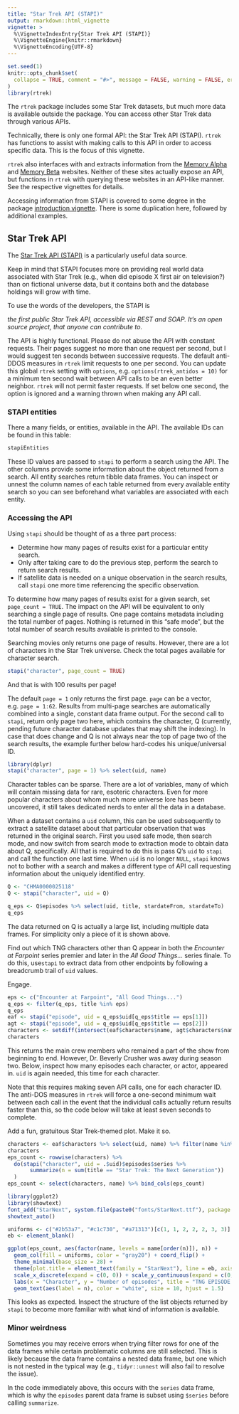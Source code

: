 ```yaml
---
title: "Star Trek API (STAPI)"
output: rmarkdown::html_vignette
vignette: >
  %\VignetteIndexEntry{Star Trek API (STAPI)}
  %\VignetteEngine{knitr::rmarkdown}
  %\VignetteEncoding{UTF-8}
---
```


```r
set.seed(1)
knitr::opts_chunk$set(
  collapse = TRUE, comment = "#>", message = FALSE, warning = FALSE, error = FALSE
)
library(rtrek)
```

The `rtrek` package includes some Star Trek datasets, but much more data is available outside the package. You can access other Star Trek data through various APIs.

Technically, there is only one formal API: the Star Trek API (STAPI). `rtrek` has functions to assist with making calls to this API in order to access specific data. This is the focus of this vignette. 

`rtrek` also interfaces with and extracts information from the [Memory Alpha](https://memory-alpha.fandom.com/wiki/Portal:Main) and [Memory Beta](https://memory-beta.fandom.com/wiki/Main_Page) websites. Neither of these sites actually expose an API, but functions in `rtrek` with querying these websites in an API-like manner. See the respective vignettes for details.

Accessing information from STAPI is covered to some degree in the package [introduction vignette](https://leonawicz.github.io/rtrek/articles/rtrek.html). There is some duplication here, followed by additional examples. 

## Star Trek API

The [Star Trek API (STAPI)](http://stapi.co/) is a particularly useful data source. 

Keep in mind that STAPI focuses more on providing real world data associated with Star Trek (e.g., when did episode X first air on television?) than on fictional universe data, but it contains both and the database holdings will grow with time.

To use the words of the developers, the STAPI is

*the first public Star Trek API, accessible via REST and SOAP. It's an open source project, that anyone can contribute to.*

The API is highly functional. Please do not abuse the API with constant requests. Their pages suggest no more than one request per second, but I would suggest ten seconds between successive requests. The default anti-DDOS measures in `rtrek` limit requests to one per second. You can update this global `rtrek` setting with `options`, e.g. `options(rtrek_antidos = 10)` for a minimum ten second wait between API calls to be an even better neighbor. `rtrek` will not permit faster requests. If set below one second, the option is ignored and a warning thrown when making any API call.

### STAPI entities

There a many fields, or entities, available in the API. The available IDs can be found in this table:

```r
stapiEntities
```

These ID values are passed to `stapi` to perform a search using the API. The other columns provide some information about the object returned from a search. All entity searches return tibble data frames. You can inspect or unnest the column names of each table returned from every available entity search so you can see beforehand what variables are associated with each entity.

### Accessing the API

Using `stapi` should be thought of as a three part process:

*    Determine how many pages of results exist for a particular entity search.
*    Only after taking care to do the previous step, perform the search to return search results.
*    If satellite data is needed on a unique observation in the search results, call `stapi` one more time referencing the specific observation.

To determine how many pages of results exist for a given search, set `page_count = TRUE`. The impact on the API will be equivalent to only searching a single page of results. One page contains metadata including the total number of pages. Nothing is returned in this "safe mode", but the total number of search results available is printed to the console.

Searching movies only returns one page of results. However, there are a lot of characters in the Star Trek universe. Check the total pages available for character search.

```r
stapi("character", page_count = TRUE)
```

And that is with 100 results per page!

The default `page = 1` only returns the first page. `page` can be a vector, e.g. `page = 1:62`. Results from multi-page searches are automatically combined into a single, constant data frame output. For the second call to `stapi`, return only page two here, which contains the character, Q (currently, pending future character database updates that may shift the indexing). In case that does change and Q is not always near the top of page two of the search results, the example further below hard-codes his unique/universal ID.

```r
library(dplyr)
stapi("character", page = 1) %>% select(uid, name)
```

Character tables can be sparse. There are a lot of variables, many of which will contain missing data for rare, esoteric characters. Even for more popular characters about whom much more universe lore has been uncovered, it still takes dedicated nerds to enter all the data in a database.

When a dataset contains a `uid` column, this can be used subsequently to extract a satellite dataset about that particular observation that was returned in the original search. First you used safe mode, then search mode, and now switch from search mode to extraction mode to obtain data about Q, specifically. All that is required to do this is pass Q's `uid` to `stapi` and call the function one last time. When `uid` is no longer `NULL`, `stapi` knows not to bother with a search and makes a different type of API call requesting information about the uniquely identified entry.

```r
Q <- "CHMA0000025118"
Q <- stapi("character", uid = Q)

q_eps <- Q$episodes %>% select(uid, title, stardateFrom, stardateTo)
q_eps
```
The data returned on Q is actually a large list, including multiple data frames. For simplicity only a piece of it is shown above.

Find out which TNG characters other than Q appear in both the *Encounter at Farpoint* series premier and later in the *All Good Things...* series finale. To do this, use`stapi` to extract data from other endpoints by following a breadcrumb trail of `uid` values.

Engage.

```r
eps <- c("Encounter at Farpoint", "All Good Things...")
q_eps <- filter(q_eps, title %in% eps)
q_eps
eaf <- stapi("episode", uid = q_eps$uid[q_eps$title == eps[1]])
agt <- stapi("episode", uid = q_eps$uid[q_eps$title == eps[2]])
characters <- setdiff(intersect(eaf$characters$name, agt$characters$name), "Q")
characters
```

This returns the main crew members who remained a part of the show from beginning to end. However, Dr. Beverly Crusher was away during season two. Below, inspect how many episodes each character, or actor, appeared in. `uid` is again needed, this time for each character.

Note that this requires making seven API calls, one for each character ID. The anti-DOS measures in `rtrek` will force a one-second minimum wait between each call in the event that the individual calls actually return results faster than this, so the code below will take at least seven seconds to complete.

Add a fun, gratuitous Star Trek-themed plot. Make it so.

```r
characters <- eaf$characters %>% select(uid, name) %>% filter(name %in% characters)
characters
eps_count <- rowwise(characters) %>% 
  do(stapi("character", uid = .$uid)$episodes$series %>% 
       summarize(n = sum(title == "Star Trek: The Next Generation"))
  )
eps_count <- select(characters, name) %>% bind_cols(eps_count)

library(ggplot2)
library(showtext)
font_add("StarNext", system.file(paste0("fonts/StarNext.ttf"), package = "trekfont"))
showtext_auto()

uniforms <- c("#2b53a7", "#c1c730", "#a71313")[c(1, 1, 2, 2, 2, 3, 3)]
eb <- element_blank()

ggplot(eps_count, aes(factor(name, levels = name[order(n)]), n)) + 
  geom_col(fill = uniforms, color = "gray20") + coord_flip() + 
  theme_minimal(base_size = 28) + 
  theme(plot.title = element_text(family = "StarNext"), line = eb, axis.text.x = eb) +
  scale_x_discrete(expand = c(0, 0)) + scale_y_continuous(expand = c(0, 0)) +
  labs(x = "Character", y = "Number of episodes", title = "TNG EPISODE APPEARANCES") +
  geom_text(aes(label = n), color = "white", size = 10, hjust = 1.5)
```

This looks as expected. Inspect the structure of the list objects returned by `stapi` to become more familiar with what kind of information is available.

### Minor weirdness

Sometimes you may receive errors when trying filter rows for one of the data frames while certain problematic columns are still selected. This is likely because the data frame contains a nested data frame, but one which is not nested in the typical way (e.g., `tidyr::unnest` will also fail to resolve the issue).

In the code immediately above, this occurs with the `series` data frame, which is why the `episodes` parent data frame is subset using `$series` before calling `summarize`.

